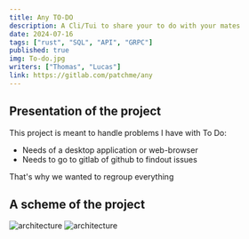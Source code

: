 ---
title: Any TO-DO
description: A Cli/Tui to share your to do with your mates
date: 2024-07-16
tags: ["rust", "SQL", "API", "GRPC"]
published: true
img: To-do.jpg
writers: ["Thomas", "Lucas"]
link: https://gitlab.com/patchme/any
---

## Presentation of the project
This project is meant to handle problems I have with To Do:
- Needs of a desktop application or web-browser
- Needs to go to gitlab of github to findout issues

That's why we wanted to regroup everything

## A scheme of the project
![architecture](/images/projects/presentation.png) 
![architecture](/images/projects/package_structure.png) 
